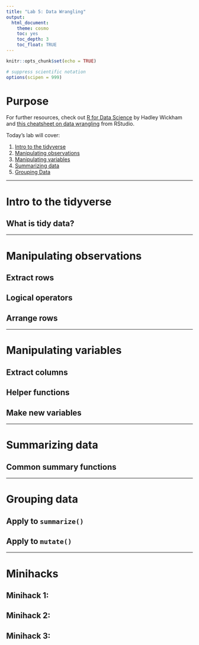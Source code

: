 ```yaml
---
title: "Lab 5: Data Wrangling"
output: 
  html_document: 
    theme: cosmo
    toc: yes
    toc_depth: 3
    toc_float: TRUE
---
```


```r
knitr::opts_chunk$set(echo = TRUE)

# suppress scientific notation
options(scipen = 999)
```


# Purpose

For further resources, check out [R for Data Science](https://r4ds.had.co.nz/){target="_blank"} by Hadley Wickham and [this cheatsheet on data wrangling](https://rstudio.com/wp-content/uploads/2015/02/data-wrangling-cheatsheet.pdf){target="_blank"} from RStudio.


Today's lab will cover:

1. [Intro to the tidyverse](#tidy)
1. [Manipulating observations](#obs)
1. [Manipulating variables](#vars)
1. [Summarizing data](#summarize)
1. [Grouping Data](#group)


***

# Intro to the tidyverse{#tidy}

## What is tidy data?

***

# Manipulating observations{#obs}

## Extract rows

## Logical operators

## Arrange rows

***

# Manipulating variables{#vars}

## Extract columns

## Helper functions

## Make new variables

***

# Summarizing data{#summarize}

## Common summary functions

*** 

# Grouping data{#group}

## Apply to `summarize()`

## Apply to `mutate()`

***

# Minihacks

## Minihack 1:

## Minihack 2:

## Minihack 3: